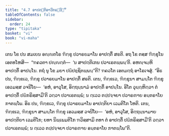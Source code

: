 ```yaml
---
title: "4.7 ອາປຕ຺ຕິອາວິກຣຓວິຘິ"
tableOfContents: false
sidebar:
  order: 24
type: "tipitaka"
basket: "vi"
book: "vi-maha"
---
```



<DynamicBreadcrumb />

<Division number="220" book="vi-maha">

<Paragraph number="990" book="vi-maha">
ເຕນ ໂຂ ປນ ສມເຍນ ອຎ຺ຎຕໂຣ ຠິກ຺ຂຸ ປວາຣຍມາໂນ ອາປຕ຺ຕິໍ ສຣຕິ. ອຖ ໂຂ ຕສ຺ສ ຠິກ຺ຂຸໂນ ເອຕທໂຫສິ—  “ຠຄວຕາ ປຎ຺ຎຕ຺ຕໍ—  ‘ນ ສາປຕ຺ຕິເກນ ປວາເຣຕພ຺ພນ຺’ຕິ. ອຫຎ຺ຈມ຺ຫິ ອາປຕ຺ຕິໍ ອາປນ຺ໂນ. ກຖໍ ນຸ ໂຂ ມຍາ ປຏິປຊ຺ຊິຕພ຺ພນ຺”ຕິ? ຠຄວໂຕ ເອຕມຕ຺ຖໍ ອາໂຣເຈສຸໍ.
</Paragraph>

<Paragraph number="991" book="vi-maha">
“ອິຘ ປນ, ຠິກ຺ຂເວ, ຠິກ຺ຂຸ ປວາຣຍມາໂນ ອາປຕ຺ຕິໍ ສຣຕິ. ເຕນ, ຠິກ຺ຂເວ, ຠິກ຺ຂຸນາ ສາມນ຺ໂຕ ຠິກ຺ຂຸ ເອວມສ຺ສ ວຈນີໂຍ—  ‘ອຫໍ, ອາວຸໂສ, ອິຕ຺ຖນ຺ນາມໍ ອາປຕ຺ຕິໍ ອາປນ຺ໂນ. ອິໂຕ ວຸຏ຺ຐຫິຕ຺ວາ ຕໍ ອາປຕ຺ຕິໍ ປຏິກຣິສ຺ສາມີ’ຕິ ວຕ຺ວາ ປວາເຣຕພ຺ພໍ; ນ ຕ຺ເວວ ຕປ຺ປຈ຺ຈຍາ ປວາຣຓາຍ ອນ຺ຕຣາໂຍ ກາຕພ຺ໂພ.
</Paragraph>

<Paragraph number="992" book="vi-maha">
ອິຘ ປນ, ຠິກ຺ຂເວ, ຠິກ຺ຂຸ ປວາຣຍມາໂນ ອາປຕ຺ຕິຍາ ເວມຕິໂກ ໂຫຕິ. ເຕນ, ຠິກ຺ຂເວ, ຠິກ຺ຂຸນາ ສາມນ຺ໂຕ ຠິກ຺ຂຸ ເອວມສ຺ສ ວຈນີໂຍ—  ‘ອຫໍ, ອາວຸໂສ, ອິຕ຺ຖນ຺ນາມາຍ ອາປຕ຺ຕິຍາ ເວມຕິໂກ; ຍທາ ນິພ຺ເພມຕິໂກ ຠວິສ຺ສາມິ ຕທາ ຕໍ ອາປຕ຺ຕິໍ ປຏິກຣິສ຺ສາມີ’ຕິ ວຕ຺ວາ ປວາເຣຕພ຺ພໍ; ນ ຕ຺ເວວ ຕປ຺ປຈ຺ຈຍາ ປວາຣຓາຍ ອນ຺ຕຣາໂຍ ກາຕພ຺ໂພ”ຕິ.
</Paragraph>
</Division>